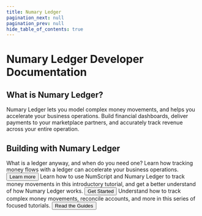 ```yaml
---
title: Numary Ledger
pagination_next: null
pagination_prev: null
hide_table_of_contents: true
---
```



# Numary Ledger Developer Documentation

## What is Numary Ledger?

Numary Ledger lets you model complex money movements, and helps you accelerate your business operations. Build financial dashboards, deliver payments to your marketplace partners, and accurately track revenue across your entire operation.

## Building with Numary Ledger

<Grid container spacing={2}>

<Grid item xs={12} sm={6} md={4}>
    <Card>
        <CardHeader title="📓 What Is a Ledger?"/>
        <CardContent>
            What is a ledger anyway, and when do you need one? Learn how tracking money flows with a ledger can accelerate your business operations.
        </CardContent>
        <CardActions>
            <Button>Learn more</Button>
        </CardActions>
    </Card>
</Grid>

<Grid item xs={12} sm={6} md={4}>
    <Card>
        <CardHeader title="🔰 Hello, World"/>
        <CardContent>
            Learn how to use NumScript and Numary Ledger to track money movements in this introductory tutorial, and get a better understand of how Numary Ledger works.
        </CardContent>
        <CardActions>
            <Button variant="contained" href="get-started/">Get Started</Button>
        </CardActions>
    </Card>
</Grid>

<Grid item xs={12} sm={6} md={4}>
    <Card>
        <CardHeader title="🚅 Go Further"/>
        <CardContent>
            Understand how to track complex money movements, reconcile accounts, and more in this series of focused tutorials.
        </CardContent>
        <CardActions>
            <Button href="guides/">Read the Guides</Button>
        </CardActions>
    </Card>
</Grid>

</Grid>